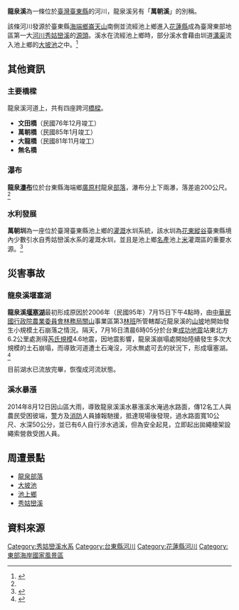{{Geobox|河流
<!-- *** Heading *** -->
|name            = 龍泉溪
|native_name     = Longquan River
|nickname        = 
|other_name      = 萬朝溪
|etymology       = 
<!-- *** Image *** -->
|image           = Longquan-River-Taitung.jpg
|image_caption   = 龍泉溪無名橋上游鳥瞰龍泉溪堰塞湖崩塌處
|image_size      = 300
<!-- *** Country *** -->
|country         = {{ROC-TW}}
|state           = 
|region          = [[臺灣東部|臺灣東部]]
|district        = [[花蓮縣|花蓮縣]]、[[臺東縣|臺東縣]]
|municipality    = 
<!-- *** Family *** -->
|parent          = 
|tributary_left  = 
|tributary_right = 
|city            =
|landmark        = 
<!-- *** 位置 *** -->
<!-- *** 源头地理数据 *** -->
|source = 
|source_location  = 崙天山 | source_region = [[花蓮縣|花蓮縣]][[富里鄉|富里鄉]]與[[台東縣|台東縣]][[池上鄉|池上鄉]] | source_country = 
|source_elevation = 3000
|source_lat_d =  | source_lat_m =  | source_lat_s =  | source_lat_NS = N
|source_long_d =  | source_long_m =  | source_long_s =  | source_long_EW = E
|source1 = 
|source1_location  =  | source1_region = | source1_country = 
|source1_elevation = 
|source1_lat_d =  | source1_lat_m =  | source1_lat_s =  | source1_lat_NS = N
|source1_long_d =  | source1_long_m =  | source1_long_s =  | source1_long_EW = E
|source_confluence = 
|source_confluence_location =  | source_confluence_region =  | source_confluence_country = 
|source_confluence_elevation = 
|source_confluence_lat_d =  | source_confluence_lat_m =  | source_confluence_lat_s =  | source_confluence_lat_NS = N
|source_confluence_long_d =  | source_confluence_long_m =  | source_confluence_long_s =  | source_confluence_long_EW = E
|source2 = 
|source2_location =  | source2_region =  | source2_country =
|mouth = [[秀姑巒溪|秀姑巒溪]]
|mouth_location = 大坡 | mouth_region = [[花蓮縣|花蓮縣]][[富里鄉|富里鄉]]與[[台東縣|台東縣]][[池上鄉|池上鄉]]| mouth_country =
|mouth_elevation = 0
|mouth_lat_d = 23 | mouth_lat_m = 28 | mouth_lat_s = 40 | mouth_lat_NS = N
|mouth_long_d = 121 | mouth_long_m = 30 | mouth_long_s = 08 | mouth_long_EW = E
|mouth_coordinates_note =

|length = 
|width = 
|depth = 
|volume =
|watershed = 
|discharge = 
|discharge_max = 
|discharge_min = 

|free = | free_type =
<!-- *** Maps *** -->
|map =
|map_caption =
|map_background =
|map_locator =
|map_locator_x =
|map_locator_y =
<!-- *** Website *** -->
|website = 
|footnotes =
}}
{{Otheruses|龍泉溪|other=其它同名地名}}
'''龍泉溪'''為一條位於[[臺灣|臺灣]][[臺東縣|臺東縣]]的河川，龍泉溪另有「'''萬朝溪'''」的別稱。

該條河川發源於臺東縣[[海端鄉|海端鄉]][[崙天山|崙天山]]南側並流經池上鄉進入[[花蓮縣|花蓮縣]]成為臺灣東部地區第一大[[河川|河川]][[秀姑巒溪|秀姑巒溪]]的[[源頭|源頭]]。溪水在流經池上鄉時，部分溪水會藉由圳道[[溝渠|溝渠]]流入池上鄉的[[大坡池|大坡池]]之中。<ref name=" 台東溯溪運動委員會 龍泉溪">{{cite web |url=http://www.keepon.com.tw/UploadFile/FileData/21786/8/22f21fdd-716e-487b-b602-26dea5525d44.pdf |title= 台東溯溪運動委員會 龍泉溪 | accessdate=2015-02-17}}</ref>

== 其他資訊 ==
===主要橋樑 ===
龍泉溪河道上，共有四座跨河[[橋樑|橋樑]]。

* '''文田橋'''（民國76年12月竣工）
* '''萬朝橋'''（民國85年1月竣工）
* '''大龍橋'''（民國81年11月竣工）
* '''無名橋'''
=== 瀑布 ===
{{Main|龍泉瀑布}}
'''龍泉[[瀑布|瀑布]]'''位於台東縣海端鄉[[廣原村|廣原村]]龍泉[[部落|部落]]，瀑布分上下兩瀑，落差逾200公尺。<ref name=" 台東溯溪運動委員會 龍泉溪"/>
=== 水利發展 ===
{{Main|萬朝圳}}
'''萬朝圳'''為一座位於臺灣臺東縣池上鄉的[[灌溉|灌溉]]水圳系統，該水圳為[[花東縱谷|花東縱谷]]臺東縣境內少數引水自秀姑巒溪水系的灌溉水圳，並且是池上鄉[[名產|名產]]池上[[稻|米]]灌溉區的重要水源。<ref>{{cite web |url=http://www.ttia.gov.tw/page4_cs.php |title=台東農田水利會 池上工作站 |accessdate=2015-02-17 |deadurl=yes |archiveurl=https://web.archive.org/web/20151223043747/http://www.ttia.gov.tw/page4_cs.php |archivedate=2015-12-23 }}</ref>
== 災害事故 ==
=== 龍泉溪堰塞湖 ===
{{Main|龍泉溪堰塞湖}}
'''龍泉溪[[堰塞湖|堰塞湖]]'''最初形成原因於2006年（民國95年）7月15日下午4點時，由[[中華民國|中華民國]][[行政院|行政院]][[行政院农业委员会|農業委員會]][[林務局|林務局]][[關山鎮_(臺灣)|關山]]事業區第3[[林班|林班]]所管轄鄰近龍泉溪的[[山坡|山坡]]地開始發生小規模土石崩落之情況。隔天，7月16日清晨6時05分於台東[[成功鎮|成功]][[地震|地震]]站東北方6.2公里處測得[[芮氏規模|芮氏規模]]4.6地震，因地震影響，龍泉溪崩塌處開始陸續發生多次大規模的土石崩塌，而導致河道遭土石淹沒，河水無處可去的狀況下，形成堰塞湖。<ref>{{cite web |url=http://www.ly.gov.tw/03_leg/0301_main/leg_news/newsView.action?id=12072&lgno=00142&stage=6&atcid=12072 |title= 經濟部中央地質調查所 龍泉溪堰塞湖調查報告 | accessdate=2015-02-17}}</ref>

目前湖水已流放完畢，恢復成河流狀態。

=== 溪水暴漲 ===
2014年8月12日因山區大雨，導致龍泉溪溪水暴漲溪水淹過水路面，傳12名工人與農民受困彼端，[[警|警]]方及[[消防|消防]]人員據報馳援，抵達現場後發現，過水路面寬10公尺、水深50公分，並已有6人自行涉水過溪，但為安全起見，立即起出拋繩槍架設繩索營救受困人員。

== 周遭景點 ==

* [[龍泉部落|龍泉部落]]
* [[大坡池|大坡池]]
* [[池上鄉|池上鄉]]
* [[秀姑巒溪|秀姑巒溪]]

== 資料來源 ==
{{Reflist}}

[[Category:秀姑巒溪水系|Category:秀姑巒溪水系]]
[[Category:台東縣河川|Category:台東縣河川]]
[[Category:花蓮縣河川|Category:花蓮縣河川]]
[[Category:東部海岸國家風景區|Category:東部海岸國家風景區]]